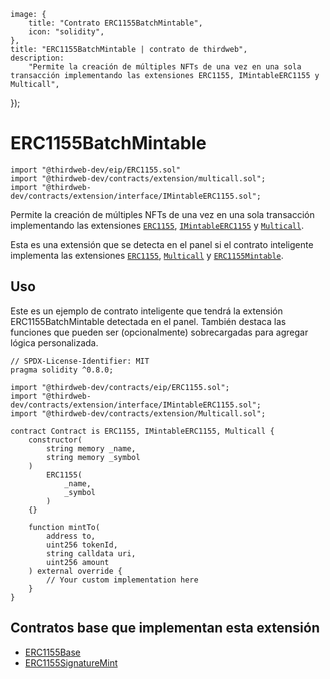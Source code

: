 
	image: {
		title: "Contrato ERC1155BatchMintable",
		icon: "solidity",
	},
	title: "ERC1155BatchMintable | contrato de thirdweb",
	description:
		"Permite la creación de múltiples NFTs de una vez en una sola transacción implementando las extensiones ERC1155, IMintableERC1155 y Multicall",
});


# ERC1155BatchMintable

```solidity
import "@thirdweb-dev/eip/ERC1155.sol"
import "@thirdweb-dev/contracts/extension/multicall.sol";
import "@thirdweb-dev/contracts/extension/interface/IMintableERC1155.sol";
```

Permite la creación de múltiples NFTs de una vez en una sola transacción implementando las extensiones
[`ERC1155`](/contracts/build/extensions/erc-1155/ERC1155), [`IMintableERC1155`](/contracts/build/extensions/erc-1155/ERC1155Mintable) y [`Multicall`](/contracts/build/extensions/general/Multicall).

Esta es una extensión que se detecta en el panel si el contrato inteligente implementa las extensiones
[`ERC1155`](/contracts/build/extensions/erc-1155/ERC1155), [`Multicall`](/contracts/build/extensions/general/Multicall) y [`ERC1155Mintable`](/contracts/build/extensions/erc-1155/ERC1155Mintable).

<GithubButtonLink href="https://github.com/thirdweb-dev/contracts/blob/main/contracts/extension/interface/IMintableERC1155.sol" />

## Uso

Este es un ejemplo de contrato inteligente que tendrá la extensión ERC1155BatchMintable detectada en el panel. También destaca las funciones que pueden ser (opcionalmente) sobrecargadas para agregar lógica personalizada.

```solidity
// SPDX-License-Identifier: MIT
pragma solidity ^0.8.0;

import "@thirdweb-dev/contracts/eip/ERC1155.sol";
import "@thirdweb-dev/contracts/extension/interface/IMintableERC1155.sol";
import "@thirdweb-dev/contracts/extension/Multicall.sol";

contract Contract is ERC1155, IMintableERC1155, Multicall {
    constructor(
        string memory _name,
        string memory _symbol
    )
        ERC1155(
            _name,
            _symbol
        )
    {}

    function mintTo(
        address to,
        uint256 tokenId,
        string calldata uri,
        uint256 amount
    ) external override {
        // Your custom implementation here
    }
}
```

## Contratos base que implementan esta extensión

- [ERC1155Base](/contracts/build/base-contracts/erc-1155/base)
- [ERC1155SignatureMint](/contracts/build/base-contracts/erc-1155/signature-mint)
